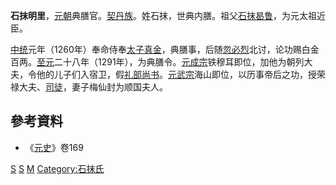 '''石抹明里'''{{BD|1242年||1310年|}}，[[元朝|元朝]]典膳官。[[契丹族|契丹族]]。姓石抹，世典内膳。祖父[[石抹曷鲁|石抹曷鲁]]，为元太祖近臣。

[[中统|中统]]元年（1260年）奉命侍奉[[太子|太子]][[真金|真金]]，典膳事，后随[[忽必烈|忽必烈]]北讨，论功赐白金百两。[[至元_(忽必烈)|至元]]二十八年（1291年），为典膳令。[[元成宗|元成宗]]铁穆耳即位，加他为朝列大夫，令他的儿子们入宿卫，假[[礼部尚书|礼部尚书]]。[[元武宗|元武宗]]海山即位，以历事帝后之功，授荣禄大夫、[[司徒|司徒]]，妻子梅仙封为顺国夫人。
== 參考資料 ==
* 《[[元史|元史]]》卷169
[[Category:元朝官员|S]]
[[Category:蒙古帝国契丹人|S]]
[[Category:契丹萧氏|M]]
[[Category:石抹氏|Category:石抹氏]]